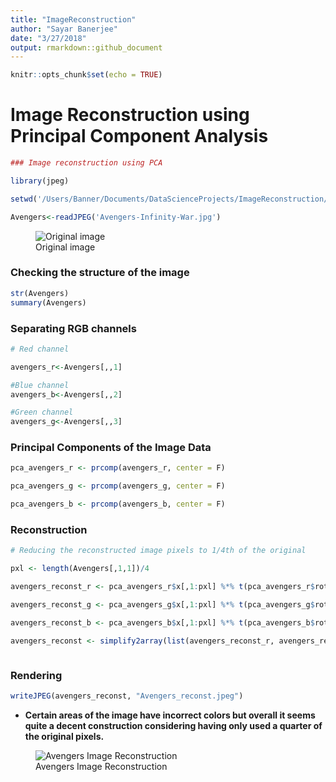 ```yaml
---
title: "ImageReconstruction"
author: "Sayar Banerjee"
date: "3/27/2018"
output: rmarkdown::github_document
---
```


```r
knitr::opts_chunk$set(echo = TRUE)
```

# Image Reconstruction using Principal Component Analysis

```r
### Image reconstruction using PCA

library(jpeg)

setwd('/Users/Banner/Documents/DataScienceProjects/ImageReconstruction/')

Avengers<-readJPEG('Avengers-Infinity-War.jpg')

```

![Original image](Avengers-Infinity-War.jpg)


### Checking the structure of the image

```r

str(Avengers)
summary(Avengers)

```

### Separating RGB channels

```r

# Red channel

avengers_r<-Avengers[,,1]

#Blue channel
avengers_b<-Avengers[,,2]

#Green channel
avengers_g<-Avengers[,,3]


```

### Principal Components of the Image Data

```r

pca_avengers_r <- prcomp(avengers_r, center = F)

pca_avengers_g <- prcomp(avengers_g, center = F)

pca_avengers_b <- prcomp(avengers_b, center = F)


```

### Reconstruction

```r
# Reducing the reconstructed image pixels to 1/4th of the original

pxl <- length(Avengers[,1,1])/4

avengers_reconst_r <- pca_avengers_r$x[,1:pxl] %*% t(pca_avengers_r$rotation[,1:pxl])

avengers_reconst_g <- pca_avengers_g$x[,1:pxl] %*% t(pca_avengers_g$rotation[,1:pxl])

avengers_reconst_b <- pca_avengers_b$x[,1:pxl] %*% t(pca_avengers_b$rotation[,1:pxl])

avengers_reconst <- simplify2array(list(avengers_reconst_r, avengers_reconst_g, avengers_reconst_b), higher = T)



```

### Rendering

```r

writeJPEG(avengers_reconst, "Avengers_reconst.jpeg")

```

- __Certain areas of the image have incorrect colors but overall it seems quite a decent construction considering having only used a quarter of the original pixels.__

![Avengers Image Reconstruction](Avengers_reconst.jpeg)

